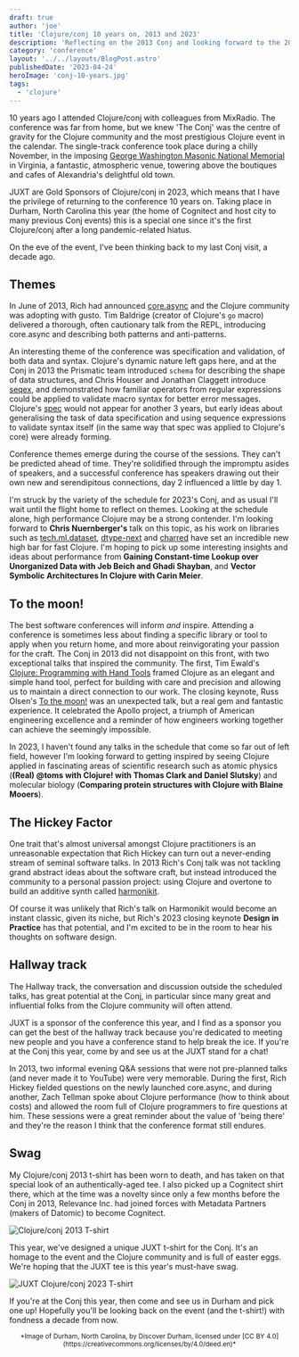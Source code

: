 ```yaml
---
draft: true
author: 'joe'
title: 'Clojure/conj 10 years on, 2013 and 2023'
description: 'Reflecting on the 2013 Conj and looking forward to the 2023 event.'
category: 'conference'
layout: '../../layouts/BlogPost.astro'
publishedDate: '2023-04-24'
heroImage: 'conj-10-years.jpg'
tags:
  - 'clojure'
---
```



10 years ago I attended Clojure/conj with colleagues from MixRadio. The conference was far from home, but we knew 'The Conj' was the centre of gravity for the Clojure community and the most prestigious Clojure event in the calendar. The single-track conference took place during a chilly November, in the imposing [George Washington Masonic National Memorial](https://en.wikipedia.org/wiki/George_Washington_Masonic_National_Memorial) in Virginia, a fantastic, atmospheric venue, towering above the boutiques and cafes of Alexandria's delightful old town.

JUXT are Gold Sponsors of Clojure/conj in 2023, which means that I have the privilege of returning to the conference 10 years on. Taking place in Durham, North Carolina this year (the home of Cognitect and host city to many previous Conj events) this is a special one since it's the first Clojure/conj after a long pandemic-related hiatus.

On the eve of the event, I've been thinking back to my last Conj visit, a decade ago.

## Themes

In June of 2013, Rich had announced [core.async](https://clojure.org/news/2013/06/28/clojure-clore-async-channels) and the Clojure community was adopting with gusto. Tim Baldrige (creator of Clojure's `go` macro) delivered a thorough, often cautionary talk from the REPL, introducing core.async and describing both patterns and anti-patterns.

An interesting theme of the conference was specification and validation, of both data and syntax. Clojure's dynamic nature left gaps here, and at the Conj in 2013 the Prismatic team introduced `schema` for describing the shape of data structures, and Chris Houser and Jonathan Claggett introduce [seqex](https://github.com/jclaggett/seqex), and demonstrated how familiar operators from regular expressions could be applied to validate macro syntax for better error messages. Clojure's [spec](https://clojure.org/news/2016/05/23/introducing-clojure-spec) would not appear for another 3 years, but early ideas about generalising the task of data specification and using sequence expressions to validate syntax itself (in the same way that spec was applied to Clojure's core) were already forming.

Conference themes emerge during the course of the sessions. They can't be predicted ahead of time. They're solidified through the impromptu asides of speakers, and a successful conference has speakers drawing out their own new and serendipitous connections, day 2 influenced a little by day 1.

I'm struck by the variety of the schedule for 2023's Conj, and as usual I'll wait until the flight home to reflect on themes. Looking at the schedule alone, high performance Clojure may be a strong contender. I'm looking forward to **Chris Nuernberger's** talk on this topic, as his work on libraries such as [tech.ml.dataset](https://github.com/techascent/tech.ml.dataset), [dtype-next](https://github.com/cnuernber/dtype-next) and [charred](https://github.com/cnuernber/charred) have set an incredible new high bar for fast Clojure. I'm hoping to pick up some interesting insights and ideas about performance from **Gaining Constant-time Lookup over Unorganized Data with Jeb Beich and Ghadi Shayban**, and **Vector Symbolic Architectures In Clojure with Carin Meier**.

## To the moon!

The best software conferences will inform _and_ inspire. Attending a conference is sometimes less about finding a specific library or tool to apply when you return home, and more about reinvigorating your passion for the craft. The Conj in 2013 did not disappoint on this front, with two exceptional talks that inspired the community. The first, Tim Ewald's [Clojure: Programming with Hand Tools](https://www.youtube.com/watch?v=ShEez0JkOFw&list=PLZdCLR02grLpFFB54kq3FU5A0_C94l2WF&index=19) framed Clojure as an elegant and simple hand tool, perfect for building with care and precision and allowing us to maintain a direct connection to our work. The closing keynote, Russ Olsen's [To the moon!](https://www.youtube.com/watch?v=4Sso4HtvJsw&list=PLZdCLR02grLpFFB54kq3FU5A0_C94l2WF&index=3) was an unexpected talk, but a real gem and fantastic experience. It celebrated the Apollo project, a triumph of American engineering excellence and a reminder of how engineers working together can achieve the seemingly impossible.

In 2023, I haven't found any talks in the schedule that come so far out of left field, however I'm looking forward to getting inspired by seeing Clojure applied in fascinating areas of scientific research such as atomic physics (**(Real) @toms with Clojure! with Thomas Clark and Daniel Slutsky**) and molecular biology (**Comparing protein structures with Clojure with Blaine Mooers**).

## The Hickey Factor

One trait that's almost universal amongst Clojure practitioners is an unreasonable expectation that Rich Hickey can turn out a never-ending stream of seminal software talks. In 2013 Rich's Conj talk was not tackling grand abstract ideas about the software craft, but instead introduced the community to a personal passion project: using Clojure and overtone to build an additive synth called [harmonikit](https://github.com/richhickey/harmonikit).

Of course it was unlikely that Rich's talk on Harmonikit would become an instant classic, given its niche, but Rich's 2023 closing keynote **Design in Practice** has that potential, and I'm excited to be in the room to hear his thoughts on software design.

## Hallway track

The Hallway track, the conversation and discussion outside the scheduled talks, has great potential at the Conj, in particular since many great and influential folks from the Clojure community will often attend.

JUXT is a sponsor of the conference this year, and I find as a sponsor you can get the best of the hallway track because you're dedicated to meeting new people and you have a conference stand to help break the ice. If you're at the Conj this year, come by and see us at the JUXT stand for a chat!

In 2013, two informal evening Q&A sessions that were not pre-planned talks (and never made it to YouTube) were very memorable. During the first, Rich Hickey fielded questions on the newly launched core.async, and during another, Zach Tellman spoke about Clojure performance (how to think about costs) and allowed the room full of Clojure programmers to fire questions at him. These sessions were a great reminder about the value of 'being there' and they're the reason I think that the conference format still endures.

## Swag

My Clojure/conj 2013 t-shirt has been worn to death, and has taken on that special look of an authentically-aged tee. I also picked up a Cognitect shirt there, which at the time was a novelty since only a few months before the Conj in 2013, Relevance Inc. had joined forces with Metadata Partners (makers of Datomic) to become Cognitect.

<Image alt='Clojure/conj 2013 T-shirt' src={conj_2013_tee} />

This year, we've designed a unique JUXT t-shirt for the Conj. It's an homage to the event and the Clojure community and is full of easter eggs. We're hoping that the JUXT tee is this year's must-have swag.

<Image alt='JUXT Clojure/conj 2023 T-shirt' src={juxt_conj_2023_tee} />

If you're at the Conj this year, then come and see us in Durham and pick one up! Hopefully you'll be looking back on the event (and the t-shirt!) with fondness a decade from now.

<p style="text-align: center;">
<sub>*Image of Durham, North Carolina, by Discover Durham, licensed under [CC BY 4.0](https://creativecommons.org/licenses/by/4.0/deed.en)*</sub>
</p>